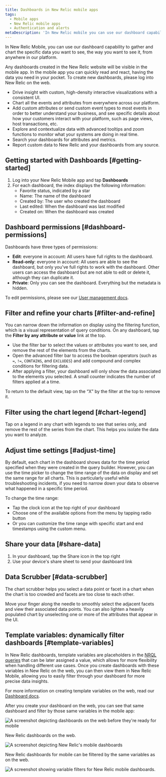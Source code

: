 ```yaml
---
title: Dashboards in New Relic mobile apps
tags:
  - Mobile apps
  - New Relic mobile apps
  - Authentication and alerts
metaDescription: 'In New Relic mobile you can use our dashboard capability to gather and chart the specific data you want to see, the way you want to see it, from anywhere in our platform.'
---
```





In New Relic Mobile, you can use our dashboard capability to gather and chart the specific data you want to see, the way you want to see it, from anywhere in our platform.

Any dashboards created in the New Relic website will be visible in the mobile app. In the mobile app you can quickly read and react, having the data you need in your pocket. To create new dashboards, please log into New Relic on the web.

* Drive insight with custom, high-density interactive visualizations with a consistent UI.
* Chart all the events and attributes from everywhere across our platform. 
* Add custom attributes or send custom event types to most events in order to better understand your business, and see specific details about how your customers interact with your platform, such as page views, host transactions, etc.
* Explore and contextualize data with advanced tooltips and zoom functions to monitor what your systems are doing in real time.
* Search your dashboards for attributes and metrics.
* Report custom data to New Relic and your dashboards from any source.

## Getting started with Dashboards [#getting-started]

1. Log into your New Relic Mobile app and tap **Dashboards**
2. For each dashboard, the index displays the following information:
    * Favorite status, indicated by a star
    * Name: The name of the dashboard
    * Created by: The user who created the dashboard
    * Last edited: When the dashboard was last modified
    * Created on: When the dashboard was created

## Dashboard permissions [#dashboard-permissions]

Dashboards have three types of permissions:

* **Edit**: everyone in account: All users have full rights to the dashboard.
* **Read-only**: everyone in account: All users are able to see the dashboard, but only you've full rights to work with the dashboard. Other users can access the dashboard but are not able to edit or delete it, although they can duplicate it.
* **Private**: Only you can see the dashboard. Everything but the metadata is hidden.

To edit permissions, please see our [User management docs](/docs/accounts/accounts-billing/new-relic-one-user-management/user-management-concepts/).

## Filter and refine your charts [#filter-and-refine]

You can narrow down the information on display using the filtering function, which is a visual representation of query conditions. On any dashboard, tap the **Filter by any attribute or value** link at the top.

* Use the filter bar to select the values or attributes you want to see, and remove the rest of the elements from the charts.
* Open the advanced filter bar to access the boolean operators (such as `=`, `!=`, `CONTAINS`, and `EXCLUDES`) and add compound and complex conditions for filtering data.
* After applying a filter, your dashboard will only show the data associated to the elements you selected. A small counter indicates the number of filters applied at a time.

To return to the default view, tap on the “X” by the filter at the top to remove it.

## Filter using the chart legend  [#chart-legend]

Tap on a legend in any chart with legends to see that series only, and remove the rest of the series from the chart. This helps you isolate the data you want to analyze.

## Adjust time settings [#adjust-time]

By default, each chart in the dashboard shows data for the time period specified when they were created in the query builder. However, you can use the time picker to change the time range of the data on display and set the same range for all charts. This is particularly useful while troubleshooting incidents, if you need to narrow down your data to observe what happened in a specific time period.

To change the time range:
* Tap the clock icon at the top right of your dashboard
* Choose one of the available options from the menu by tapping radio button
* Or you can customize the time range with specific start and end timestamps using the custom menu.

## Share your data [#share-data]

1. In your dashboard, tap the Share icon in the top right
2. Use your device's share sheet to send your dashboard link

## Data Scrubber [#data-scrubber]

The chart scrubber helps you select a data point or facet in a chart when the chart is too crowded and facets are too close to each other.

Move your finger along the needle to smoothly select the adjacent facets and view their associated data points. You can also lighten a heavily populated chart by unselecting one or more of the attributes that appear in the UI.

## Template variables: dynamically filter dashboards [#template-variables]

In New Relic dashboards, template variables are placeholders in the [NRQL queries](/docs/query-your-data/nrql-new-relic-query-language/get-started/introduction-nrql-new-relics-query-language/) that can be later assigned a value, which allows for more flexibility when handling different use cases. Once you create dashboards with these variables in New Relic on the web, you can then view them in New Relic Mobile, allowing you to easily filter through your dashboard for more precise data insights.

For more information on creating template variables on the web, read our [Dashboard docs](/docs/query-your-data/explore-query-data/dashboards/introduction-dashboards/).

After you create your dashboard on the web, you can see that same dashboard and filter by those same variables in the mobile app:

<img
    title="Web view of dashboards"
    alt="A screenshot depicting dashboards on the web before they're ready for mobile"
    src={dashboardsDashboardstoPrepareforMobile}
/>

<figcaption>
New Relic dashboards on the web.
</figcaption>

<img
    title="New Relic mobile dashboards"
    alt="A screenshot depicting New Relic's mobile dashboards"
    src={dashboardsMobileDashboards}
/>

<figcaption>
New Relic dashboards for mobile can be filtered by the same variables as on the web.
</figcaption>

<img
    title="mobile dashboards filtered by variable"
    alt="A screenshot showing variable filters for New Relic mobile dashboards."
    src={dashboardsFilterMobileDashboardsbyVariable}
/>

